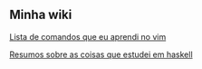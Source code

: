 == Minha wiki ==
[[Commands|Lista de comandos que eu aprendi no vim]]

[[HaskellIndex|Resumos sobre as coisas que estudei em haskell]]
